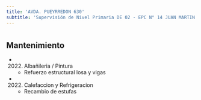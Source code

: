 ```yaml
---
title: 'AVDA. PUEYRREDON 630'
subtitle: 'Supervisión de Nivel Primaria DE 02 - EPC N° 14 JUAN MARTIN DE PUEYRREDON - EPA N° 14 JUAN MARTIN DE PUEYRREDON'
---
```


#


## Mantenimiento

*  (2022) Albañileria / Pintura 
    + Refuerzo estructural losa y vigas

*  (2022) Calefaccion y Refrigeracion 
    + Recambio de estufas



